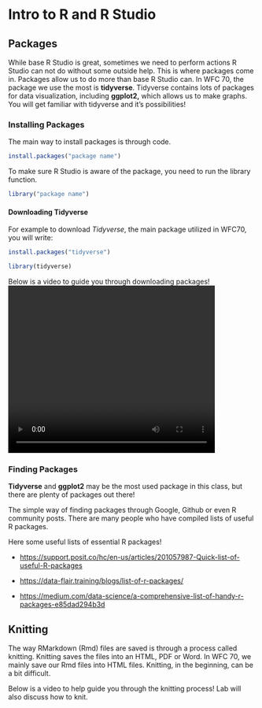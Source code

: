 # Intro to R and R Studio

## Packages

While base R Studio is great, sometimes we need to perform actions R Studio can not do without some outside help. This is where packages come in. Packages allow us to do more than base R Studio can. In WFC 70, the package we use the most is **tidyverse**. Tidyverse contains lots of packages for data visualization, including **ggplot2,** which allows us to make graphs. You will get familiar with tidyverse and it's possibilities!

### Installing Packages

The main way to install packages is through code.

```r
install.packages("package name")
```

To make sure R Studio is aware of the package, you need to run the library function.

```r
library("package name")
```


#### Downloading Tidyverse
For example to download *Tidyverse*, the main package utilized in WFC70, you will write:

```r
install.packages("tidyverse")

library(tidyverse)
```

Below is a video to guide you through downloading packages!
<video width="420" height="340" controls loop="">
  <source src="https://github.com/rahhernandez/wfc70/raw/refs/heads/main/Installing%20a%20Package.mov 
">
</video>
 
### Finding Packages

**Tidyverse** and **ggplot2** may be the most used package in this class, but there are plenty of packages out there!

The simple way of finding packages through Google, Github or even R community posts. There are many people who have compiled lists of useful R packages.

Here some useful lists of essential R packages!

-   <https://support.posit.co/hc/en-us/articles/201057987-Quick-list-of-useful-R-packages>

-   <https://data-flair.training/blogs/list-of-r-packages/>

-   <https://medium.com/data-science/a-comprehensive-list-of-handy-r-packages-e85dad294b3d>


## Knitting

The way RMarkdown (Rmd) files are saved is through a process called knitting. Knitting saves the files into an HTML, PDF or Word. In WFC 70, we mainly save our Rmd files into HTML files. Knitting, in the beginning, can be a bit difficult.

Below is a video to help guide you through the knitting process! Lab will also discuss how to knit. 



